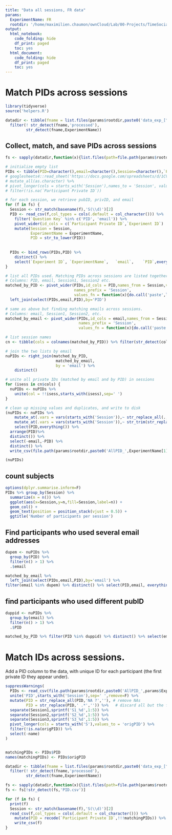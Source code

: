 ```yaml
---
title: "Data all sessions, FR data"
params:
  ExperimentName: FR
  rootdir: '/home/maximilien.chaumon/ownCloud/Lab/00-Projects/TimeSocialDistancing/DATA'
output:
  html_notebook:
    code_folding: hide
    df_print: paged
    toc: yes
  html_document:
    code_folding: hide
    df_print: paged
    toc: yes
---
```



# Match PIDs across sessions


```r
library(tidyverse)
source('helpers.R')

datadir <- tibble(fname = list.files(params$rootdir,paste0('data_exp_[^\\.]+Session[0-9]+$'),include.dirs = T) ) %>%
  filter(! str_detect(fname,'processed'),
         str_detect(fname,ExperimentName))


```

## Collect, match, and save PIDs across sessions
```r
fs <- sapply(datadir,function(x){list.files(path=file.path(params$rootdir,x),pattern='S._Welcome.csv',full.names = T)})

# initialize empty list
PIDs <- tibble(PID=character(),email=character(),Session=character(),`Participant Private ID`=character())
# googlesheets4::read_sheet('https://docs.google.com/spreadsheets/d/1CVhBYlWVuL9G48NgWxaIJ-9o5B7YPfrHGE6T2oVgcQA/edit?ts=5faff96a',sheet = ExperimentName) %>%
# mutate_all(as.character) %>%
# pivot_longer(cols = starts_with('Session'),names_to = 'Session', values_to = 'Participant Private ID',names_prefix = 'Session') %>%
# filter(!is.na(`Participant Private ID`))

# for each session, we retrieve pubID, privID, and email
for (f in fs) {
  Session <- str_match(basename(f),'S(\\d)')[2]
  PID <- read_csv(f,col_types = cols(.default = col_character())) %>%
    filter(`Question Key` %in% c('PID', 'email')) %>%
    pivot_wider(id_cols = c(`Participant Private ID`,`Experiment ID`)  ,names_from = `Question Key`, values_from = Response) %>%
    mutate(Session = Session,
           ExperimentName = ExperimentName,
           PID = str_to_lower(PID))
  
  
  PIDs <- bind_rows(PIDs,PID) %>%
    distinct() %>%
    select(`Experiment ID`,	`ExperimentName`,	`email`,	`PID`,everything())
}

# list all PIDs used. Matching PIDs across sessions are listed together. Attach email.
# Columns: PID, email, Session1, Session2 etc. 
matched_by_PID <- pivot_wider(PIDs,id_cols = PID,names_from = Session,values_from = `Participant Private ID`, 
                              names_prefix = 'Session',
                              values_fn = function(x){do.call('paste',list(x,collapse = ' '))}) %>%
  left_join(select(PIDs,email,PID),by='PID')

# same as above but finding matching emails across sessions.
# Columns: email, Session1, Session2, etc.
matched_by_email <- pivot_wider(PIDs,id_cols = email,names_from = Session,values_from = `Participant Private ID`, 
                                names_prefix = 'Session',
                                values_fn = function(x){do.call('paste',list(x,collapse = ' '))})

# list session names
cn <- tibble(cols = colnames(matched_by_PID)) %>% filter(str_detect(cols,'^Session'))

# join the two lists by email
nuPIDs <- right_join(matched_by_PID,
                      matched_by_email,
                      by = 'email') %>%
    distinct()

# unite all private IDs (matched by email and by PID) in sessions
for (isess in cn$cols) {
  nuPIDs <- nuPIDs %>% 
    unite(col = !!isess,starts_with(isess),sep=' ')
}

# clean up missing values and duplicates, and write to disk
(nuPIDs <- nuPIDs %>%
    mutate_at(.vars = vars(starts_with('Session')),~ str_replace_all(.,'NA ?','')) %>%
    mutate_at(.vars = vars(starts_with('Session')),~ str_trim(str_replace_all(.,'(\\d{7}) (?:\\d{7} ?)*\\1','\\1'))) %>%
    select(PID,everything()) %>%
  arrange(PID)%>%
  distinct()) %>%
  select(-email,-PID) %>%
  distinct() %>%
  write_csv(file.path(params$rootdir,paste0('AllPID_',ExperimentName[1], '.csv')),na='')

(nuPIDs)
```
## count subjects
```r
options(dplyr.summarise.inform=F)
PIDs %>% group_by(Session) %>%
  summarize(n = n()) %>%
  ggplot(aes(x=Session,y=n,fill=Session,label=n)) +
  geom_col() +
  geom_text(position = position_stack(vjust = 0.5)) +
  ggtitle('Number of participants per session')
```

## Find participants who used several email addresses

```r
dupem <- nuPIDs %>%
  group_by(PID) %>%
  filter(n() > 1) %>%
  .$email

matched_by_email %>%
  left_join(select(PIDs,email,PID),by='email') %>%
filter(email %in% dupem) %>% distinct() %>% select(PID,email, everything()) %>%arrange(PID)
```
## find participants who used different pubID
```r
duppid <- nuPIDs %>%
  group_by(email) %>%
  filter(n() > 1) %>%
  .$PID

matched_by_PID %>% filter(PID %in% duppid) %>% distinct() %>% select(email, PID, everything()) %>% arrange(email)
```

# Match IDs across sessions.

Add a PID column to the data, with unique ID for each participant (the first private ID they appear under).

```r

suppressWarnings(
  PIDs <- read_csv(file.path(params$rootdir,paste0('AllPID_',params$ExperimentName,'.csv')),col_types = cols()) %>%
  unite('PID',starts_with('Session'),sep=' ',remove=F) %>%
  mutate(PID = str_replace_all(PID,'NA ?',''), # remove NAs
         PID = str_replace(PID,' .*','')) %>%   # discard all but the first PID
  separate(Session1,sprintf('S1_%d',1:5)) %>%
  separate(Session2,sprintf('S2_%d',1:5)) %>%
  separate(Session3,sprintf('S3_%d',1:5)) %>%
  pivot_longer(cols = starts_with('S'),values_to = 'origPID') %>%
  filter(!is.na(origPID)) %>%
  select(-name)
)


matchingPIDs <- PIDs$PID
names(matchingPIDs) <- PIDs$origPID

datadir <- tibble(fname = list.files(params$rootdir,paste0('data_exp_[^\\.]+Session[0-9]+$'),include.dirs = T) ) %>%
  filter(! str_detect(fname,'processed'),
         str_detect(fname,ExperimentName))

fs <- sapply(datadir,function(x){list.files(path=file.path(params$rootdir,x),pattern='S._.*.csv',full.names = T)})
fs <- fs[!str_detect(fs,'PID.csv')]

for (f in fs) {
  print(f)
  Session <- str_match(basename(f),'S(\\d)')[2]
  read_csv(f,col_types = cols(.default = col_character())) %>%
    mutate(PID = recode(`Participant Private ID`,!!!matchingPIDs)) %>%
    write_csv(f)
}
```

